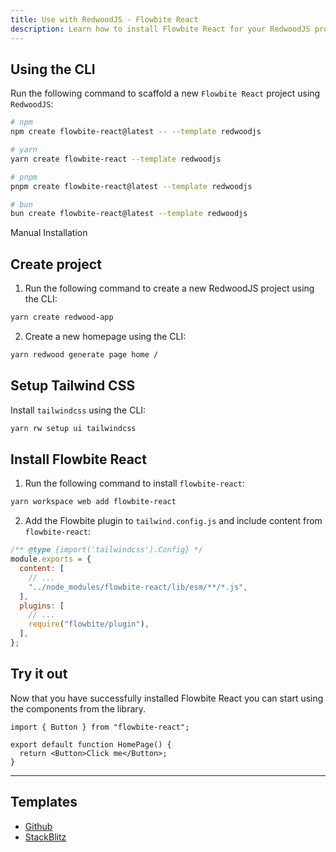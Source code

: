 ```yaml
---
title: Use with RedwoodJS - Flowbite React
description: Learn how to install Flowbite React for your RedwoodJS project and start developing modern full-stack web applications
---
```


## Using the CLI

Run the following command to scaffold a new `Flowbite React` project using `RedwoodJS`:

```bash
# npm
npm create flowbite-react@latest -- --template redwoodjs

# yarn
yarn create flowbite-react --template redwoodjs

# pnpm
pnpm create flowbite-react@latest --template redwoodjs

# bun
bun create flowbite-react@latest --template redwoodjs
```

<TextDivider>Manual Installation</TextDivider>

## Create project

1. Run the following command to create a new RedwoodJS project using the CLI:

```bash
yarn create redwood-app
```

2. Create a new homepage using the CLI:

```bash
yarn redwood generate page home /
```

## Setup Tailwind CSS

Install `tailwindcss` using the CLI:

```bash
yarn rw setup ui tailwindcss
```

## Install Flowbite React

1. Run the following command to install `flowbite-react`:

```bash
yarn workspace web add flowbite-react
```

2. Add the Flowbite plugin to `tailwind.config.js` and include content from `flowbite-react`:

```js {5,9}
/** @type {import('tailwindcss').Config} */
module.exports = {
  content: [
    // ...
    "../node_modules/flowbite-react/lib/esm/**/*.js",
  ],
  plugins: [
    // ...
    require("flowbite/plugin"),
  ],
};
```

## Try it out

Now that you have successfully installed Flowbite React you can start using the components from the library.

```tsx
import { Button } from "flowbite-react";

export default function HomePage() {
  return <Button>Click me</Button>;
}
```

<hr />

## Templates

- [Github](https://github.com/themesberg/flowbite-react-template-redwoodjs)
- [StackBlitz](https://stackblitz.com/edit/flowbite-react-template-redwoodjs)
